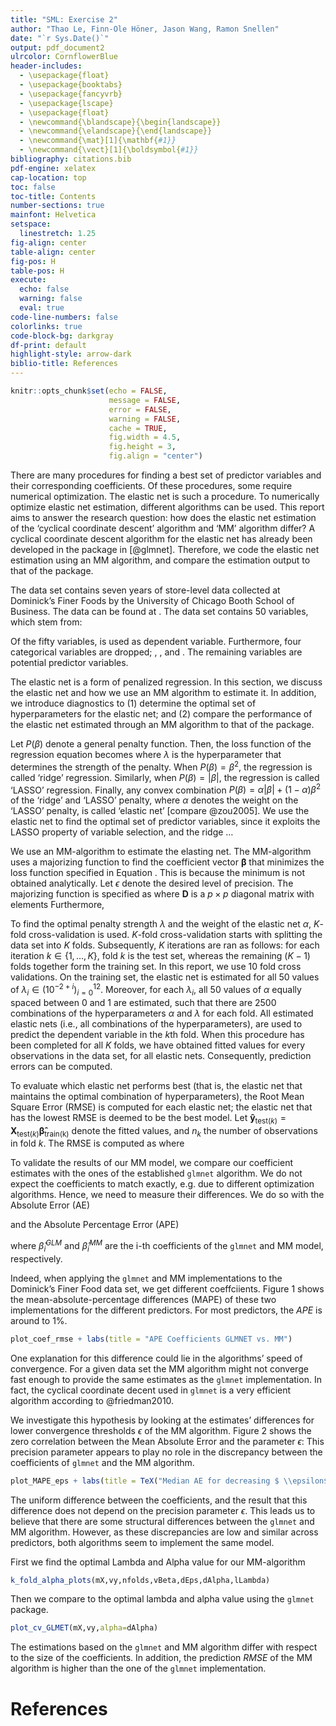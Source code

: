 ```yaml
---
title: "SML: Exercise 2"
author: "Thao Le, Finn-Ole Höner, Jason Wang, Ramon Snellen"
date: "`r Sys.Date()`"
output: pdf_document2
ulrcolor: CornflowerBlue
header-includes:
  - \usepackage{float}
  - \usepackage{booktabs}
  - \usepackage{fancyvrb}
  - \usepackage{lscape}
  - \usepackage{float}
  - \newcommand{\blandscape}{\begin{landscape}}
  - \newcommand{\elandscape}{\end{landscape}}
  - \newcommand{\mat}[1]{\mathbf{#1}}
  - \newcommand{\vect}[1]{\boldsymbol{#1}}
bibliography: citations.bib
pdf-engine: xelatex
cap-location: top
toc: false
toc-title: Contents
number-sections: true
mainfont: Helvetica
setspace:
  linestretch: 1.25
fig-align: center
table-align: center
fig-pos: H
table-pos: H
execute:
  echo: false
  warning: false
  eval: true
code-line-numbers: false
colorlinks: true
code-block-bg: darkgray
df-print: default
highlight-style: arrow-dark
biblio-title: References
---
```

```r
knitr::opts_chunk$set(echo = FALSE, 
                      message = FALSE, 
                      error = FALSE, 
                      warning = FALSE, 
                      cache = TRUE,
                      fig.width = 4.5,
                      fig.height = 3,
                      fig.align = "center")
```


\section{Introduction}

There are many procedures for finding a best set of predictor variables and their corresponding coefficients. Of these procedures, some require numerical optimization. The elastic net is such a procedure. To numerically optimize elastic net estimation, different algorithms can be used. This report aims to answer the research question: how does the elastic net estimation of the 'cyclical coordinate descent' algorithm and 'MM' algorithm differ? A cyclical coordinate descent algorithm for the elastic net has already been developed in the \verb+glmnet+ package in \verb+R+ [@glmnet]. Therefore, we code the elastic net estimation using an MM algorithm, and compare the estimation output to that of the \verb+glmnet+ package.

\section{Data}

The data set contains seven years of store-level data collected at Dominick's Finer Foods by the University of Chicago Booth School of Business. The data can be found at \url{https://www.chicagobooth.edu/research/kilts/datasets/dominicks}. The data set contains 50 variables, which stem from:

```{=tex}
\begin{enumerate}
\item customer count files, which contain information about in-store traffic;
\item a demographics file, which contains store-specific demographic data;
\item number identification files, which contain product information.
\end{enumerate}
```
Of the fifty variables, \verb+GROCERY_sum+ is used as dependent variable. Furthermore, four categorical variables are dropped; \verb+STORE+, \verb+CITY+, \verb+ZIP+ and \verb+SPHINDX+. The remaining variables are potential predictor variables.

\section{Method}

The elastic net is a form of penalized regression. In this section, we discuss the elastic net and how we use an MM algorithm to estimate it. In addition, we introduce diagnostics to (1) determine the optimal set of hyperparameters for the elastic net; and (2) compare the performance of the elastic net estimated through an MM algorithm to that of the \verb+glmnet+ package.

Let $P(\beta)$ denote a general penalty function. Then, the loss function of the regression equation becomes 
\begin{equation}\label{eq:lossfunction}
L(\beta) = (\mathbf{y}-\mathbf{x}\beta)^{T}(\mathbf{y}-\mathbf{x}\mathbf{\beta}) + \lambda P(\mathbf{\beta}),
\end{equation}
where $\lambda$ is the hyperparameter that determines the strength of the penalty. When $P(\beta) = \beta^{2}$, the regression is called 'ridge' regression. Similarly, when $P(\beta) = |\beta|$, the regression is called 'LASSO' regression. Finally, any convex combination $P(\beta) = \alpha |\beta| + (1-\alpha) \beta^{2}$ of the 'ridge' and 'LASSO' penalty, where $\alpha$ denotes the weight on the 'LASSO' penalty, is called 'elastic net' [compare @zou2005]. We use the elastic net to find the optimal set of predictor variables, since it exploits the LASSO property of variable selection, and the ridge ...

We use an MM-algorithm to estimate the elasting net. The MM-algorithm uses a majorizing function to find the coefficient vector $\mathbf{\beta}$ that minimizes the loss function specified in Equation \ref{eq:lossfunction}. This is because the minimum is not obtained analytically. Let $\epsilon$ denote the desired level of precision. The majorizing function is specified as
\begin{equation*}
L_{MM}(\mathbf{\beta}) = \frac{1}{2}\mathbf{\beta}^{\text{T}}(\frac{1}{n}\mathbf{X}^{\text{T}}\mathbf{X} + \lambda (1-\alpha)\mathbf{I} + \lambda \alpha \mathbf{D})\mathbf{\beta} - \frac{1}{n}\mathbf{\beta}^{\text{T}}\mathbf{X}^{\text{T}}\mathbf{y} + c,
\end{equation*} where $\mathbf{D}$ is a $p \times p$ diagonal matrix with elements
\begin{equation*}
d_{jj} = 1/\max \left(|\beta_{j}^{0}|,\epsilon \right).
\end{equation*}
Furthermore,
\begin{equation*}
c = \frac{1}{2n}\mathbf{y}^{\text{T}}\mathbf{y} + \frac{1}{2}\lambda \alpha \sum_{i=1}^{p}|\beta_{j}^{0}|.
\end{equation*}

To find the optimal penalty strength $\lambda$ and the weight of the elastic net $\alpha$, $K$-fold cross-validation is used. $K$-fold cross-validation starts with splitting the data set into $K$ folds. Subsequently, $K$ iterations are ran as follows: for each iteration $k \in \{1,\ldots,K\}$, fold $k$ is the test set, whereas the remaining $(K-1)$ folds together form the training set. In this report, we use 10 fold cross validations. On the training set, the elastic net is estimated for all 50 values of $\lambda_{i} \in (10^{-2+i})_{i=0}^{12}$. Moreover, for each $\lambda_{i}$, all 50 values of $\alpha$ equally spaced between 0 and 1 are estimated, such that there are $2500$ combinations of the hyperparameters $\alpha$ and $\lambda$ for each fold. All estimated elastic nets (i.e., all combinations of the hyperparameters), are used to predict the dependent variable in the $k$th fold. When this procedure has been completed for all $K$ folds, we have obtained fitted values for every observations in the data set, for all elastic nets. Consequently, prediction errors can be computed.

To evaluate which elastic net performs best (that is, the elastic net that maintains the optimal combination of hyperparameters), the Root Mean Square Error (RMSE) is computed for each elastic net; the elastic net that has the lowest RMSE is deemed to be the best model. Let $\mathbf{\hat{y}}_{\text{test}(k)} = \mathbf{X}_{\text{test}(k)}\mathbf{\hat{\beta}}_{\text{train(k)}}$ denote the fitted values, and $n_{k}$ the number of observations in fold $k$. The RMSE is computed as
\begin{equation*}
\text{RMSE}=\sqrt{\frac{1}{K}\sum_{k=1}^{K}\text{MSE}_{k}},
\end{equation*}
where
\begin{equation*}
\text{MSE} = \frac{1}{n_{k}}(\mathbf{y}_{\text{test}(k)} - \mathbf{\hat{y}}_{\text{test}(k)})^{\text{T}}(\mathbf{y}_{\text{test}(k)} - \mathbf{\hat{y}}_{\text{test}(k)}).
\end{equation*}

To validate the results of our MM model, we compare our coefficient estimates with the ones of the established `glmnet` algorithm. We do not expect the coefficients to match exactly, e.g. due to different optimization algorithms. Hence, we need to measure their differences. We do so with the Absolute Error (AE) 

\begin{equation*}
\text{AE}_i = \left |\hat{\beta}^{GLM}_i - \hat{\beta}^{MM}_i \right |,
\end{equation*}
and the Absolute Percentage Error (APE)
\begin{equation*}
\text{APE}_i = \left |\frac{\hat{\beta}^{GLM}_i - \hat{\beta}^{MM}_i}{\hat{\beta}^{GLM}_i} \right | .
\end{equation*}

where $\hat{\beta}^{GLM}_i$ and $\hat{\beta}^{MM}_i$ are the i-th coefficients of the `glmnet` and MM model, respectively.

Indeed, when applying the `glmnet` and MM implementations to the Dominick's Finer Food data set, we get different coeffciients. Figure 1 shows the mean-absolute-percentage differences (MAPE) of these two implementations for the different predictors. For most predictors, the $APE$ is around to $1 \%$.

```r
plot_coef_rmse + labs(title = "APE Coefficients GLMNET vs. MM")
```

\section{Results}

One explanation for this difference could lie in the algorithms' speed of convergence. For a given data set the MM algorithm might not converge fast enough to provide the same estimates as the `glmnet` implementation. In fact, the cyclical coordinate decent used in `glmnet` is a very efficient algorithm according to @friedman2010.

We investigate this hypothesis by looking at the estimates' differences for lower convergence thresholds $\epsilon$ of the MM algorithm. Figure 2 shows the zero correlation between the Mean Absolute Error and the parameter $\epsilon$: This precision parameter appears to play no role in the discrepancy between the coefficients of `glmnet` and the MM algorithm.

```r
plot_MAPE_eps + labs(title = TeX("Median AE for decreasing $ \\epsilon$"))
```

The uniform difference between the coefficients, and the result that this difference does not depend on the precision parameter $\epsilon$. This leads us to believe that there are some structural differences between the `glmnet` and MM algorithm. However, as these discrepancies are low and similar across predictors, both algorithms seem to implement the same model.

\subsection{Test on real data using k-fold}

First we find the optimal Lambda and Alpha value for our MM-algorithm
```r
k_fold_alpha_plots(mX,vy,nfolds,vBeta,dEps,dAlpha,lLambda)
```
Then we compare to the optimal lambda and alpha value using the `glmnet` package. 

```r
plot_cv_GLMET(mX,vy,alpha=dAlpha)
```

\section{Conclusion and Discussion}

The estimations based on the `glmnet` and MM algorithm differ with respect to the size of the coefficients. In addition, the prediction $RMSE$ of the MM algorithm is higher than the one of the `glmnet` implementation.


# References

\section{Code}
